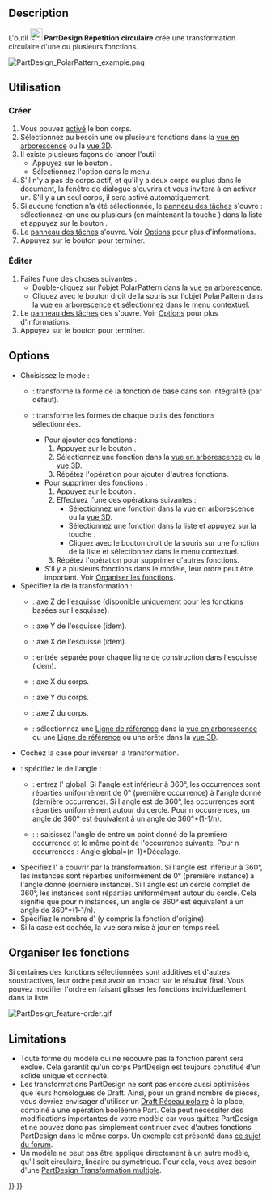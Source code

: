 <languages/>

{{Docnav/fr
|[[PartDesign_LinearPattern/fr|Répétition linéaire]]
|[[PartDesign_MultiTransform/fr|Transformation multiple]]
|[[PartDesign_Workbench/fr|Atelier PartDesign]]
|IconL=PartDesign_LinearPattern.svg
|IconR=PartDesign_MultiTransform.svg
|IconC=Workbench_PartDesign.svg
}}

{{GuiCommand/fr
|Name=PartDesign_PolarPattern
|Name/fr=PartDesign Répétition circulaire
|MenuLocation=PartDesign → Appliquer une transformation → Répétition circulaire
|Workbenches=[[PartDesign_Workbench/fr|PartDesign]]
|SeeAlso=[[PartDesign_MultiTransform/fr|PartDesign Transformation multiple]]
}}

==Description==

L'outil [[Image:PartDesign_PolarPattern.svg|24px]] '''PartDesign Répétition circulaire''' crée une transformation circulaire d'une ou plusieurs fonctions.

[[File:PartDesign PolarPattern example.png|none]]
{{Caption|Une cavité de forme oblongue (B) réalisée sur une protrusion (A, également appelé ''support'') est utilisée par une transformation circulaire.<br>
Le résultat (C) est illustré à droite.}}

<span id="Usage"></span>
==Utilisation==

<span id="Create"></span>
=== Créer ===

# Vous pouvez [[PartDesign_Body/fr#Statut_actif|activé]] le bon corps.
# Sélectionnez au besoin une ou plusieurs fonctions dans la [[Tree_view/fr|vue en arborescence]] ou la [[3D_view/fr|vue 3D]].
# Il existe plusieurs façons de lancer l'outil :
#* Appuyez sur le bouton {{Button|[[Image:PartDesign_PolarPattern.svg|16px]] [[PartDesign_PolarPattern/fr|Répétition circulaire]]}}.
#* Sélectionnez l'option {{MenuCommand|PartDesign → Appliquer une transformation → [[Image:PartDesign_PolarPattern.svg|16px]] Répétition circulaire}} dans le menu.
# S'il n'y a pas de corps actif, et qu'il y a deux corps ou plus dans le document, la fenêtre de dialogue {{MenuCommand|Corps actif requis}} s'ouvrira et vous invitera à en activer un. S'il y a un seul corps, il sera activé automatiquement.
# Si aucune fonction n'a été sélectionnée, le [[Task_panel/fr|panneau des tâches]] {{MenuCommand|Sélectionner une fonction}} s'ouvre : sélectionnez-en une ou plusieurs (en maintenant la touche {{KEY|Ctrl}}) dans la liste et appuyez sur le bouton {{Button|OK}}.
# Le [[Task_panel/fr|panneau des tâches]] {{MenuCommand|Paramètres de la répétition circulaire}} s'ouvre. Voir [[#Options|Options]] pour plus d'informations.
# Appuyez sur le bouton {{Button|OK}} pour terminer.

<span id="Edit"></span>
=== Éditer ===

# Faites l'une des choses suivantes :
#* Double-cliquez sur l'objet PolarPattern dans la [[Tree_view/fr|vue en arborescence]].
#* Cliquez avec le bouton droit de la souris sur l'objet PolarPattern dans la [[Tree_view/fr|vue en arborescence]] et sélectionnez {{MenuCommand|Paramètres de la répétition circulaire}} dans le menu contextuel.
# Le [[Task_panel/fr|panneau des tâches]] des {{MenuCommand|Paramètres de la répétition circulaire}} s'ouvre. Voir [[#Options|Options]] pour plus d'informations.
# Appuyez sur le bouton {{Button|OK}} pour terminer.

==Options==

* Choisissez le mode :
** {{MenuCommand|Transformer le corps}} : transforme la forme de la fonction de base dans son intégralité (par défaut). {{Version/fr|1.0}}
** {{MenuCommand|Transformer les formes des outils}} : transforme les formes de chaque outils des fonctions sélectionnées.
*** Pour ajouter des fonctions :
***# Appuyez sur le bouton {{Button|Ajouter une fonction}}.
***# Sélectionnez une fonction dans la [[Tree_view/fr|vue en arborescence]] ou la [[3D_view/fr|vue 3D]].
***# Répétez l'opération pour ajouter d'autres fonctions.
*** Pour supprimer des fonctions :
***# Appuyez sur le bouton {{Button|Supprimer une fonction}}.
***# Effectuez l'une des opérations suivantes :
***#* Sélectionnez une fonction dans la [[Tree_view/fr|vue en arborescence]] ou la [[3D_view/fr|vue 3D]].
***#* Sélectionnez une fonction dans la liste et appuyez sur la touche {{KEY|Suppr}}.
***#* Cliquez avec le bouton droit de la souris sur une fonction de la liste et sélectionnez {{MenuCommand|Supprimer}} dans le menu contextuel.
***# Répétez l'opération pour supprimer d'autres fonctions.
*** S'il y a plusieurs fonctions dans le modèle, leur ordre peut être important. Voir [[#Organiser_les_fonctions|Organiser les fonctions]].
* Spécifiez la {{MenuCommand|Axe}} de la transformation :
** {{MenuCommand|Axe normal à l'esquisse}} : axe Z de l'esquisse (disponible uniquement pour les fonctions basées sur l'esquisse).
** {{MenuCommand|Axe vertical de l'esquisse}} : axe Y de l'esquisse (idem).
** {{MenuCommand|Axe horizontal de l'esquisse}} : axe X de l'esquisse (idem).
** {{MenuCommand|Ligne de construction #}} : entrée séparée pour chaque ligne de construction dans l'esquisse (idem).
** {{MenuCommand|Axe X}} : axe X du corps.
** {{MenuCommand|Axe Y}} : axe Y du corps.
** {{MenuCommand|Axe Z}} : axe Z du corps.
** {{MenuCommand|Sélectionner une référence...}} : sélectionnez une [[PartDesign_Line/fr|Ligne de référence]] dans la [[Tree_view/fr|vue en arborescence]] ou une [[PartDesign_Line/fr|Ligne de référence]] ou une arête dans la [[3D_view/fr|vue 3D]].
* Cochez la case {{MenuCommand|Inverser la direction}} pour inverser la transformation.
* {{Version/fr|1.0}} : spécifiez le {{MenuCommand|Mode}} de l'angle  :
** {{MenuCommand|Angle global}} : entrez l'{{MenuCommand|Angle}} global. Si l'angle est inférieur à 360°, les occurrences sont réparties uniformément de 0° (première occurrence) à l'angle donné (dernière occurrence). Si l'angle est de 360°, les occurrences sont réparties uniformément autour du cercle. Pour n occurrences, un angle de 360° est équivalent à un angle de 360°*(1-1/n).
** {{Version/fr|1.0}} : {{MenuCommand|Angle de décalage}} : saisissez l'angle de {{MenuCommand|Décalage}} entre un point donné de la première occurrence et le même point de l'occurrence suivante. Pour n occurrences : Angle global=(n-1)*Décalage.
* Spécifiez l'{{MenuCommand|Angle}} à couvrir par la transformation. Si l'angle est inférieur à 360°, les instances sont réparties uniformément de 0° (première instance) à l'angle donné (dernière instance). Si l'angle est un cercle complet de 360°, les instances sont réparties uniformément autour du cercle. Cela signifie que pour n instances, un angle de 360° est équivalent à un angle de 360°*(1-1/n).
* Spécifiez le nombre d'{{MenuCommand|Occurrences}} (y compris la fonction d'origine).
* Si la case {{MenuCommand|Mettre à jour la vue}} est cochée, la vue sera mise à jour en temps réel.

<span id="Ordering_features"></span>
== Organiser les fonctions ==

Si certaines des fonctions sélectionnées sont additives et d'autres soustractives, leur ordre peut avoir un impact sur le résultat final. Vous pouvez modifier l'ordre en faisant glisser les fonctions individuellement dans la liste.

[[File:PartDesign_feature-order.gif]]
{{Caption|Effet de l'ordre des fonctionnalités}}

==Limitations==

* Toute forme du modèle qui ne recouvre pas la fonction parent sera exclue. Cela garantit qu'un corps PartDesign est toujours constitué d'un solide unique et connecté.
* Les transformations PartDesign ne sont pas encore aussi optimisées que leurs homologues de Draft. Ainsi, pour un grand nombre de pièces, vous devriez envisager d'utiliser un [[Draft_PolarArray/fr|Draft Réseau polaire]] à la place, combiné à une opération booléenne Part. Cela peut nécessiter des modifications importantes de votre modèle car vous quittez PartDesign et ne pouvez donc pas simplement continuer avec d'autres fonctions PartDesign dans le même corps. Un exemple est présenté dans [https://forum.freecadweb.org/viewtopic.php?f=3&t=55192 ce sujet du forum].
* Un modèle ne peut pas être appliqué directement à un autre modèle, qu'il soit circulaire, linéaire ou symétrique. Pour cela, vous avez besoin d'une [[PartDesign_MultiTransform/fr|PartDesign Transformation multiple]].


{{Docnav/fr
|[[PartDesign_LinearPattern/fr|Répétition linéaire]]
|[[PartDesign_MultiTransform/fr|Transformation multiple]]
|[[PartDesign_Workbench/fr|Atelier PartDesign]]
|IconL=PartDesign_LinearPattern.svg
|IconR=PartDesign_MultiTransform.svg
|IconC=Workbench_PartDesign.svg
}}

{{PartDesign Tools navi{{#translation:}}}}
{{Userdocnavi{{#translation:}}}}